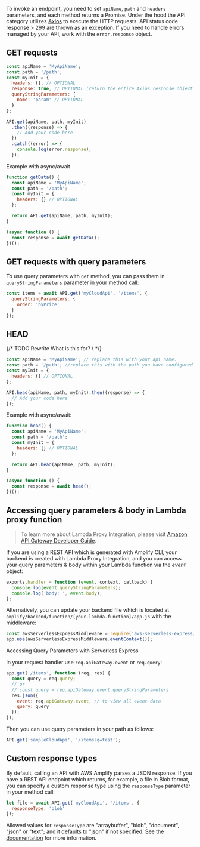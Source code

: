 To invoke an endpoint, you need to set `apiName`, `path` and `headers` parameters, and each method returns a Promise. Under the hood the API category utilizes [Axios](https://github.com/axios/axios) to execute the HTTP requests. API status code response > 299 are thrown as an exception. If you need to handle errors managed by your API, work with the `error.response` object.

## GET requests

```javascript
const apiName = 'MyApiName';
const path = '/path';
const myInit = {
  headers: {}, // OPTIONAL
  response: true, // OPTIONAL (return the entire Axios response object instead of only response.data)
  queryStringParameters: {
    name: 'param' // OPTIONAL
  }
};

API.get(apiName, path, myInit)
  .then((response) => {
    // Add your code here
  })
  .catch((error) => {
    console.log(error.response);
  });
```

Example with async/await

```javascript
function getData() {
  const apiName = 'MyApiName';
  const path = '/path';
  const myInit = {
    headers: {} // OPTIONAL
  };

  return API.get(apiName, path, myInit);
}

(async function () {
  const response = await getData();
})();
```

## GET requests with query parameters

To use query parameters with `get` method, you can pass them in `queryStringParameters` parameter in your method call:

```javascript
const items = await API.get('myCloudApi', '/items', {
  queryStringParameters: {
    order: 'byPrice'
  }
});
```

## HEAD

{/* TODO Rewrite What is this for? \ */}

```javascript
const apiName = 'MyApiName'; // replace this with your api name.
const path = '/path'; //replace this with the path you have configured on your API
const myInit = {
  headers: {} // OPTIONAL
};

API.head(apiName, path, myInit).then((response) => {
  // Add your code here
});
```

Example with async/await:

```javascript
function head() {
  const apiName = 'MyApiName';
  const path = '/path';
  const myInit = {
    headers: {} // OPTIONAL
  };

  return API.head(apiName, path, myInit);
}

(async function () {
  const response = await head();
})();
```

## Accessing query parameters & body in Lambda proxy function

> To learn more about Lambda Proxy Integration, please visit [Amazon API Gateway Developer Guide](https://docs.aws.amazon.com/apigateway/latest/developerguide/api-gateway-create-api-as-simple-proxy-for-lambda.html).

If you are using a REST API which is generated with Amplify CLI, your backend is created with Lambda Proxy Integration, and you can access your query parameters & body within your Lambda function via the _event_ object:

```javascript
exports.handler = function (event, context, callback) {
  console.log(event.queryStringParameters);
  console.log('body: ', event.body);
};
```

Alternatively, you can update your backend file which is located at `amplify/backend/function/[your-lambda-function]/app.js` with the middleware:

```javascript
const awsServerlessExpressMiddleware = require('aws-serverless-express/middleware');
app.use(awsServerlessExpressMiddleware.eventContext());
```

Accessing Query Parameters with Serverless Express

In your request handler use `req.apiGateway.event` or `req.query`:

```javascript
app.get('/items', function (req, res) {
  const query = req.query;
  // or
  // const query = req.apiGateway.event.queryStringParameters
  res.json({
    event: req.apiGateway.event, // to view all event data
    query: query
  });
});
```

Then you can use query parameters in your path as follows:

```javascript
API.get('sampleCloudApi', '/items?q=test');
```

## Custom response types

By default, calling an API with AWS Amplify parses a JSON response. If you have a REST API endpoint which returns, for example, a file in Blob format, you can specify a custom response type using the `responseType` parameter in your method call:

```javascript
let file = await API.get('myCloudApi', '/items', {
  responseType: 'blob'
});
```

Allowed values for `responseType` are "arraybuffer", "blob", "document", "json" or "text"; and it defaults to "json" if not specified. See the [documentation](https://developer.mozilla.org/en-US/docs/Web/API/XMLHttpRequest/responseType) for more information.
